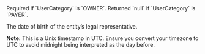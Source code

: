   
<ParamField body="LegalRepresentativeBirthday" type="timestamp" >     
Required if `UserCategory` is `OWNER`. Returned `null` if `UserCategory` is `PAYER`.  

The date of birth of the entity’s legal representative.

**Note:** This is a Unix timestamp in UTC. Ensure you convert your timezone to UTC to avoid midnight being interpreted as the day before.
</ParamField>